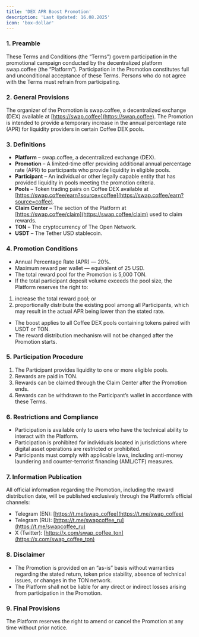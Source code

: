 ```yaml
---
title: 'DEX APR Boost Promotion'
description: 'Last Updated: 16.08.2025'
icon: 'box-dollar'
---
```


### 1. Preamble
These Terms and Conditions (the “Terms”) govern participation in the promotional campaign conducted by the decentralized platform swap.coffee (the “Platform”). Participation in the Promotion constitutes full and unconditional acceptance of these Terms. Persons who do not agree with the Terms must refrain from participating.

### 2. General Provisions
The organizer of the Promotion is swap.coffee, a decentralized exchange (DEX) available at [https://swap.coffee](https://swap.coffee). The Promotion is intended to provide a temporary increase in the annual percentage rate (APR) for liquidity providers in certain Coffee DEX pools.

### 3. Definitions
- **Platform** – swap.coffee, a decentralized exchange (DEX).
- **Promotion** – A limited-time offer providing additional annual percentage rate (APR) to participants who provide liquidity in eligible pools.
- **Participant** – An individual or other legally capable entity that has provided liquidity in pools meeting the promotion criteria.
- **Pools** – Token trading pairs on Coffee DEX available at [https://swap.coffee/earn?source=coffee](https://swap.coffee/earn?source=coffee).
- **Claim Center** – The section of the Platform at [https://swap.coffee/claim](https://swap.coffee/claim) used to claim rewards.
- **TON** – The cryptocurrency of The Open Network.
- **USDT** – The Tether USD stablecoin.

### 4. Promotion Conditions
- Annual Percentage Rate (APR) — 20%.
- Maximum reward per wallet — equivalent of 25 USD.
- The total reward pool for the Promotion is 5,000 TON.
- If the total participant deposit volume exceeds the pool size, the Platform reserves the right to:
1) increase the total reward pool; or
2) proportionally distribute the existing pool among all Participants, which may result in the actual APR being lower than the stated rate.
- The boost applies to all Coffee DEX pools containing tokens paired with USDT or TON.
- The reward distribution mechanism will not be changed after the Promotion starts.

### 5. Participation Procedure
1. The Participant provides liquidity to one or more eligible pools.
2. Rewards are paid in TON.
3. Rewards can be claimed through the Claim Center after the Promotion ends.
4. Rewards can be withdrawn to the Participant’s wallet in accordance with these Terms.

### 6. Restrictions and Compliance
- Participation is available only to users who have the technical ability to interact with the Platform.
- Participation is prohibited for individuals located in jurisdictions where digital asset operations are restricted or prohibited.
- Participants must comply with applicable laws, including anti-money laundering and counter-terrorist financing (AML/CTF) measures.

### 7. Information Publication
All official information regarding the Promotion, including the reward distribution date, will be published exclusively through the Platform’s official channels:
- Telegram (EN): [https://t.me/swap_coffee](https://t.me/swap_coffee)
- Telegram (RU): [https://t.me/swapcoffee_ru](https://t.me/swapcoffee_ru)
- X (Twitter): [https://x.com/swap_coffee_ton](https://x.com/swap_coffee_ton)

### 8. Disclaimer
- The Promotion is provided on an “as-is” basis without warranties regarding the stated return, token price stability, absence of technical issues, or changes in the TON network.
- The Platform shall not be liable for any direct or indirect losses arising from participation in the Promotion.

### 9. Final Provisions
The Platform reserves the right to amend or cancel the Promotion at any time without prior notice.


